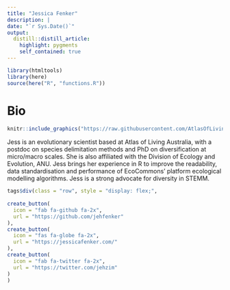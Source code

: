 ```yaml
---
title: "Jessica Fenker"
description: |
date: "`r Sys.Date()`"
output: 
  distill::distill_article:
    highlight: pygments
    self_contained: true
---
```

```r
library(htmltools)
library(here)
source(here("R", "functions.R"))
```
# Bio
:::float-image
```r
knitr::include_graphics("https://raw.githubusercontent.com/AtlasOfLivingAustralia/ala-labs/main/images/people/jess.jpg")
```
Jess is an evolutionary scientist based at Atlas of Living Australia, with a postdoc on species delimitation methods and PhD on diversification at micro/macro scales. She is also affiliated with the Division of Ecology and Evolution, ANU. Jess brings her experience in R to improve the readability, data standardisation and performance of EcoCommons’ platform ecological modelling algorithms. Jess is a strong advocate for diversity in STEMM.
```r
tags$div(class = "row", style = "display: flex;",
         
create_button(
  icon = "fab fa-github fa-2x",
  url = "https://github.com/jehfenker"
),
create_button(
  icon = "fas fa-globe fa-2x",
  url = "https://jessicafenker.com/"
),
create_button(
  icon = "fab fa-twitter fa-2x",
  url = "https://twitter.com/jehzim"
)
)
```
:::


